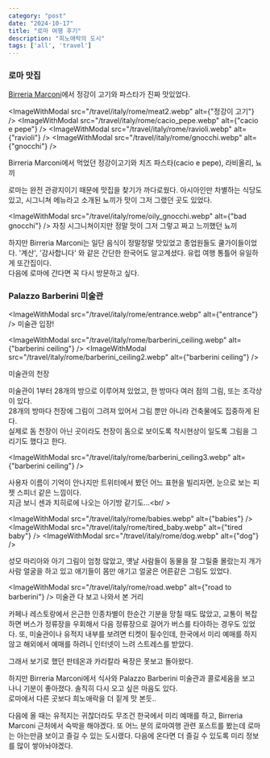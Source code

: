 ```yaml
---
category: "post"
date: "2024-10-17"
title: "로마 여행 후기"
description: "희노애락의 도시"
tags: ['all', 'travel']
---
```


### 로마 맛집

[Birreria Marconi](https://www.google.com/maps/place/Birreria+Marconi/@41.8966639,12.4960254,17z/data=!4m14!1m7!3m6!1s0x132f61a4d46d064d:0x72de8370ef8f63b8!2sBirreria+Marconi!8m2!3d41.8966639!4d12.4986003!16s%2Fg%2F1tdqwp34!3m5!1s0x132f61a4d46d064d:0x72de8370ef8f63b8!8m2!3d41.8966639!4d12.4986003!16s%2Fg%2F1tdqwp34?entry=ttu&g_ep=EgoyMDI0MTAxNC4wIKXMDSoASAFQAw%3D%3D)에서 정강이 고기와 파스타가 진짜 맛있었다.

<ImageWithModal src="/travel/italy/rome/meat2.webp" alt={"정강이 고기"} />
<ImageWithModal src="/travel/italy/rome/cacio_pepe.webp" alt={"cacio e pepe"} />
<ImageWithModal src="/travel/italy/rome/ravioli.webp" alt={"ravioli"} />
<ImageWithModal src="/travel/italy/rome/gnocchi.webp" alt={"gnocchi"} />

Birreria Marconi에서 먹었던 정강이고기와 치즈 파스타(cacio e pepe), 라비올리, 뇨끼



로마는 완전 관광지이기 때문에 맛집을 찾기가 까다로웠다. 아시아인만 차별하는 식당도 있고, 시그니쳐 메뉴라고 소개된 뇨끼가 맛이 그저 그랬던 곳도 있었다.<br/>

<ImageWithModal src="/travel/italy/rome/oily_gnocchi.webp" alt={"bad gnocchi"} />
자칭 시그니쳐이지만 정말 맛이 그저 그렇고 짜고 느끼했던 뇨끼<br />

하지만 Birreria Marconi는 일단 음식이 정말정말 맛있었고 종업원들도 쿨가이들이었다. '계산', '감사합니다' 와 같은 간단한 한국어도 알고계셨다. 유럽 여행 통틀어 유일하게 또간집이다.<br />
다음에 로마에 간다면 꼭 다시 방문하고 싶다.

### Palazzo Barberini 미술관

<ImageWithModal src="/travel/italy/rome/entrance.webp" alt={"entrance"} />
미술관 입장!
<br />


<ImageWithModal src="/travel/italy/rome/barberini_ceiling.webp" alt={"barberini ceiling"} />
<ImageWithModal src="/travel/italy/rome/barberini_ceiling2.webp" alt={"barberini ceiling"} />


미술관의 천장

미술관이 1부터 28개의 방으로 이루어져 있었고, 한 방마다 여러 점의 그림, 또는 조각상이 있다.<br />
28개의 방마다 천장에 그림이 그려져 있어서 그림 뿐만 아니라 건축물에도 집중하게 된다.<br/>
실제로 돔 천장이 아닌 곳이라도 천장이 돔으로 보이도록 착시현상이 일도록 그림을 그리기도 했다고 한다.<br />

<ImageWithModal src="/travel/italy/rome/barberini_ceiling3.webp" alt={"barberini ceiling"} />

<div className="grid grid-cols-1 sm:grid-cols-2 md:grid-cols-3 gap-4">
<ImageWithModal src="/travel/italy/rome/fidget.webp" alt={"barberini painting"} />
  <ImageWithModal src="/travel/italy/rome/from_spirited_away.jpg" alt={"from spirited away"} />
</div>

사용자 이름이 기억이 안나지만 트위터에서 봤던 어느 표현을 빌리자면, 눈으로 보는 피젯 스피너 같은 느낌이다.<br />
지금 보니 센과 치히로에 나오는 아기방 같기도...<br/ >

<ImageWithModal src="/travel/italy/rome/babies.webp" alt={"babies"} />
<ImageWithModal src="/travel/italy/rome/tired_baby.webp" alt={"tired baby"} />
<ImageWithModal src="/travel/italy/rome/dog.webp" alt={"dog"} />



성모 마리아와 아기 그림이 엄청 많았고, 옛날 사람들이 동물을 잘 그릴줄 몰랐는지 개가 사람 얼굴을 하고 있고 애기들이 몸만 애기고 얼굴은 어른같은 그림도 있었다.<br />

<ImageWithModal src="/travel/italy/rome/road.webp" alt={"road to barberini"} />
미술관 다 보고 나와서 본 거리
<br />


카페나 레스토랑에서 은근한 인종차별이 한순간 기분을 망칠 때도 많았고,
교통이 복잡하면 버스가 정류장을 우회해서 다음 정류장으로 걸어가 버스를 타야하는 경우도 있었다.
또, 미술관이나 유적지 내부를 보려면 티켓이 필수인데, 한국에서 미리 예매를 하지 않고 해외에서 예매를 하려니 인터넷이 느려 스트레스를 받았다.

그래서 보기로 했던 판테온과 카라칼라 욕장은 못보고 돌아왔다.<br />

하지만 Birreria Marconi에서 식사와 Palazzo Barberini 미술관과 콜로세움을 보고 나니 기분이 좋아졌다.  솔직히 다시 오고 싶은 마음도 있다.<br/>
로마에서 다른 곳보다 희노애락을 더 짙게 맛 본듯..

다음에 올 때는 유적지는 귀찮더라도 무조건 한국에서 미리 예매를 하고, Birreria Marconi 근처에서 숙박을 해야겠다.
또 어느 분의 로마여행 관련 포스트를 봤는데 로마는 아는만큼 보이고 즐길 수 있는 도시랬다. 다음에 온다면 더 즐길 수 있도록 미리 정보를 많이 쌓아놔야겠다.



